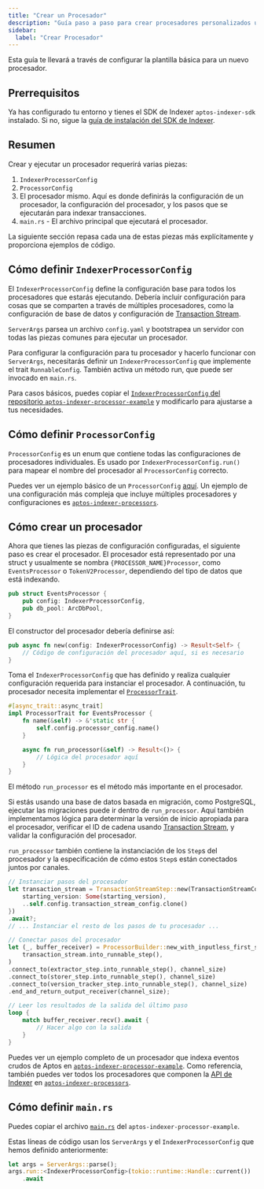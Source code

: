 ```yaml
---
title: "Crear un Procesador"
description: "Guía paso a paso para crear procesadores personalizados usando el SDK de Indexer de Aptos con plantillas y patrones de implementación"
sidebar:
  label: "Crear Procesador"
---
```


Esta guía te llevará a través de configurar la plantilla básica para un nuevo procesador.

## Prerrequisitos

Ya has configurado tu entorno y tienes el SDK de Indexer `aptos-indexer-sdk` instalado.
Si no, sigue la [guía de instalación del SDK de Indexer](/build/indexer/indexer-sdk/documentation/setup).

## Resumen

Crear y ejecutar un procesador requerirá varias piezas:

1. `IndexerProcessorConfig`
2. `ProcessorConfig`
3. El procesador mismo. Aquí es donde definirás la configuración de un procesador, la configuración del procesador, y los pasos que se ejecutarán para indexar transacciones.
4. `main.rs` - El archivo principal que ejecutará el procesador.

La siguiente sección repasa cada una de estas piezas más explícitamente y proporciona ejemplos de código.

## Cómo definir `IndexerProcessorConfig`

El `IndexerProcessorConfig` define la configuración base para todos los procesadores que estarás ejecutando.
Debería incluir configuración para cosas que se comparten a través de múltiples procesadores, como la configuración de base de datos y configuración de [Transaction Stream](/build/indexer/txn-stream).

`ServerArgs` parsea un archivo `config.yaml` y bootstrapea un servidor con todas las piezas comunes para ejecutar un procesador.

Para configurar la configuración para tu procesador y hacerlo funcionar con `ServerArgs`, necesitarás definir un `IndexerProcessorConfig` que implemente el trait `RunnableConfig`.
También activa un método run, que puede ser invocado en `main.rs`.

Para casos básicos, puedes copiar el [`IndexerProcessorConfig` del repositorio `aptos-indexer-processor-example`](https://github.com/aptos-labs/aptos-indexer-processor-example/blob/main/aptos-indexer-processor-example/src/config/indexer_processor_config.rs) y modificarlo para ajustarse a tus necesidades.

## Cómo definir `ProcessorConfig`

`ProcessorConfig` es un enum que contiene todas las configuraciones de procesadores individuales.
Es usado por `IndexerProcessorConfig.run()` para mapear el nombre del procesador al `ProcessorConfig` correcto.

Puedes ver un ejemplo básico de un `ProcessorConfig` [aquí](https://github.com/aptos-labs/aptos-indexer-processor-example/blob/main/aptos-indexer-processor-example/src/config/processor_config.rs).
Un ejemplo de una configuración más compleja que incluye múltiples procesadores y configuraciones es [`aptos-indexer-processors`](https://github.com/aptos-labs/aptos-indexer-processors-v2/blob/main/processor/src/config/processor_config.rs#L84).

## Cómo crear un procesador

Ahora que tienes las piezas de configuración configuradas, el siguiente paso es crear el procesador.
El procesador está representado por una struct y usualmente se nombra `{PROCESSOR_NAME}Processor`, como `EventsProcessor` o `TokenV2Processor`, dependiendo del tipo de datos que está indexando.

```rust
pub struct EventsProcessor {
    pub config: IndexerProcessorConfig,
    pub db_pool: ArcDbPool,
}
```

El constructor del procesador debería definirse así:

```rust
pub async fn new(config: IndexerProcessorConfig) -> Result<Self> {
    // Código de configuración del procesador aquí, si es necesario
}
```

Toma el `IndexerProcessorConfig` que has definido y realiza cualquier configuración requerida para instanciar el procesador.
A continuación, tu procesador necesita implementar el [`ProcessorTrait`](https://github.com/aptos-labs/aptos-indexer-processor-sdk/blob/a56b641a6aaca60092fcc9bbd98252f3cd703299/aptos-indexer-processors-sdk/sdk/src/traits/processor_trait.rs#L4).

```rust
#[async_trait::async_trait]
impl ProcessorTrait for EventsProcessor {
    fn name(&self) -> &'static str {
        self.config.processor_config.name()
    }

    async fn run_processor(&self) -> Result<()> {
        // Lógica del procesador aquí
    }
}
```

El método `run_processor` es el método más importante en el procesador.

Si estás usando una base de datos basada en migración, como PostgreSQL, ejecutar las migraciones puede ir dentro de `run_processor`.
Aquí también implementamos lógica para determinar la versión de inicio apropiada para el procesador, verificar el ID de cadena usando [Transaction Stream](/build/indexer/txn-stream), y validar la configuración del procesador.

`run_processor` también contiene la instanciación de los `Step`s del procesador y la especificación de cómo estos `Step`s están conectados juntos por canales.

```rust
// Instanciar pasos del procesador
let transaction_stream = TransactionStreamStep::new(TransactionStreamConfig {
    starting_version: Some(starting_version),
    ..self.config.transaction_stream_config.clone()
})
.await?;
// ... Instanciar el resto de los pasos de tu procesador ...

// Conectar pasos del procesador
let (_, buffer_receiver) = ProcessorBuilder::new_with_inputless_first_step(
    transaction_stream.into_runnable_step(),
)
.connect_to(extractor_step.into_runnable_step(), channel_size)
.connect_to(storer_step.into_runnable_step(), channel_size)
.connect_to(version_tracker_step.into_runnable_step(), channel_size)
.end_and_return_output_receiver(channel_size);

// Leer los resultados de la salida del último paso
loop {
    match buffer_receiver.recv().await {
        // Hacer algo con la salida
    }
}
```

Puedes ver un ejemplo completo de un procesador que indexa eventos crudos de Aptos en [`aptos-indexer-processor-example`](https://github.com/aptos-labs/aptos-indexer-processor-example/blob/main/aptos-indexer-processor-example/src/processors/events/events_processor.rs).
Como referencia, también puedes ver todos los procesadores que componen la [API de Indexer](/build/indexer/indexer-api) en [`aptos-indexer-processors`](https://github.com/aptos-labs/aptos-indexer-processors-v2/tree/main/processor/src/processors).

## Cómo definir `main.rs`

Puedes copiar el archivo [`main.rs`](https://github.com/aptos-labs/aptos-indexer-processor-example/blob/main/aptos-indexer-processor-example/src/main.rs) del `aptos-indexer-processor-example`.

Estas líneas de código usan los `ServerArgs` y el `IndexerProcessorConfig` que hemos definido anteriormente:

```rust
let args = ServerArgs::parse();
args.run::<IndexerProcessorConfig>(tokio::runtime::Handle::current())
    .await
```
